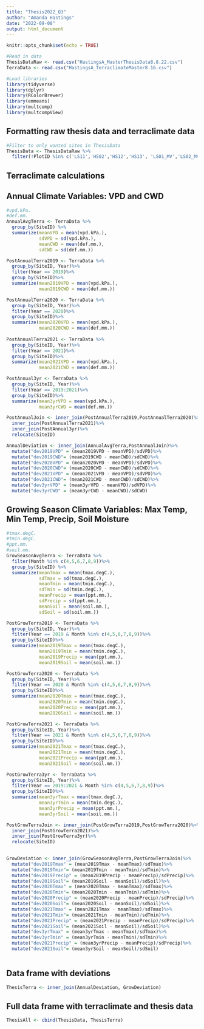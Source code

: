 ```yaml
---
title: "Thesis2022_Q3"
author: "Amanda Hastings"
date: "2022-09-08"
output: html_document
---
```


```r
knitr::opts_chunk$set(echo = TRUE)
```

```r
#Read in data 
ThesisDataRaw <- read.csv("HastingsA_MasterThesisData8.8.22.csv")
TerraData <- read.csv("HastingsA_TerraclimateMaster8.16.csv")

#Load libraries
library(tidyverse)
library(dplyr)
library(RColorBrewer)
library(emmeans)
library(multcomp)
library(multcompView)
```

## Formatting raw thesis data and terraclimate data 

```r
#Filter to only wanted sites in ThesisData 
ThesisData <- ThesisDataRaw %>% 
  filter(!PlotID %in% c('LS11','HS02','HS12','HS13', 'LS01_MV','LS02_MV','HS01_MV'))
```

## Terraclimate calculations 

## Annual Climate Variables: VPD and CWD 

```r
#vpd.kPa.
#def.mm.
AnnualAvgTerra <- TerraData %>%
  group_by(SiteID) %>% 
  summarize(meanVPD = mean(vpd.kPa.), 
            sdVPD = sd(vpd.kPa.), 
            meanCWD = mean(def.mm.), 
            sdCWD = sd(def.mm.)) 

PostAnnualTerra2019 <- TerraData %>% 
  group_by(SiteID, Year)%>% 
  filter(Year == 2019)%>% 
  group_by(SiteID)%>%
  summarize(mean2019VPD = mean(vpd.kPa.),
            mean2019CWD = mean(def.mm.))

PostAnnualTerra2020 <- TerraData %>%
  group_by(SiteID, Year)%>%
  filter(Year == 2020)%>% 
  group_by(SiteID)%>%
  summarize(mean2020VPD = mean(vpd.kPa.),
            mean2020CWD = mean(def.mm.))
  
PostAnnualTerra2021 <- TerraData %>% 
  group_by(SiteID, Year)%>%
  filter(Year == 2021)%>% 
  group_by(SiteID)%>% 
  summarize(mean2021VPD = mean(vpd.kPa.),
            mean2021CWD = mean(def.mm.))

PostAnnual3yr <- TerraData %>% 
  group_by(SiteID, Year)%>% 
  filter(Year == 2019:2021)%>% 
  group_by(SiteID)%>%
  summarize(mean3yrVPD = mean(vpd.kPa.),
            mean3yrCWD = mean(def.mm.))

PostAnnualJoin <- inner_join(PostAnnualTerra2019,PostAnnualTerra2020)%>% 
  inner_join(PostAnnualTerra2021)%>% 
  inner_join(PostAnnual3yr)%>%
  relocate(SiteID)

AnnualDeviation <- inner_join(AnnualAvgTerra,PostAnnualJoin)%>% 
  mutate("dev2019VPD" = (mean2019VPD - meanVPD)/sdVPD)%>% 
  mutate("dev2019CWD"= (mean2019CWD - meanCWD)/sdCWD)%>%
  mutate("dev2020VPD" = (mean2020VPD - meanVPD)/sdVPD)%>% 
  mutate("dev2020CWD"= (mean2020CWD - meanCWD)/sdCWD)%>%
  mutate("dev2021VPD" = (mean2021VPD - meanVPD)/sdVPD)%>% 
  mutate("dev2021CWD"= (mean2021CWD - meanCWD)/sdCWD)%>% 
  mutate("dev3yrVPD" = (mean3yrVPD - meanVPD)/sdVPD)%>% 
  mutate("dev3yrCWD" = (mean3yrCWD - meanCWD)/sdCWD)
```

## Growing Season Climate Variables: Max Temp, Min Temp, Precip, Soil Moisture

```r
#tmax.degC. 
#tmin.degC.
#ppt.mm.
#soil.mm.
GrowSeasonAvgTerra <- TerraData %>%
  filter(Month %in% c(4,5,6,7,8,9))%>%
  group_by(SiteID) %>% 
  summarize(meanTmax = mean(tmax.degC.), 
            sdTmax = sd(tmax.degC.), 
            meanTmin = mean(tmin.degC.), 
            sdTmin = sd(tmin.degC.),
            meanPrecip = mean(ppt.mm.),
            sdPrecip = sd(ppt.mm.),
            meanSoil = mean(soil.mm.), 
            sdSoil = sd(soil.mm.)) 

PostGrowTerra2019 <- TerraData %>%
  group_by(SiteID, Year)%>%
  filter(Year == 2019 & Month %in% c(4,5,6,7,8,9))%>%
  group_by(SiteID)%>%
  summarize(mean2019Tmax = mean(tmax.degC.),
            mean2019Tmin = mean(tmin.degC.),
            mean2019Precip = mean(ppt.mm.),
            mean2019Soil = mean(soil.mm.))

PostGrowTerra2020 <- TerraData %>%
  group_by(SiteID, Year)%>%
  filter(Year == 2020 & Month %in% c(4,5,6,7,8,9))%>%
  group_by(SiteID)%>%
  summarize(mean2020Tmax = mean(tmax.degC.),
            mean2020Tmin = mean(tmin.degC.),
            mean2020Precip = mean(ppt.mm.),
            mean2020Soil = mean(soil.mm.))

PostGrowTerra2021 <- TerraData %>%
  group_by(SiteID, Year)%>%
  filter(Year == 2021 & Month %in% c(4,5,6,7,8,9))%>%
  group_by(SiteID)%>%
  summarize(mean2021Tmax = mean(tmax.degC.),
            mean2021Tmin = mean(tmin.degC.),
            mean2021Precip = mean(ppt.mm.),
            mean2021Soil = mean(soil.mm.))

PostGrowTerra3yr <- TerraData %>%
  group_by(SiteID, Year)%>%
  filter(Year == 2019:2021 & Month %in% c(4,5,6,7,8,9))%>%
  group_by(SiteID)%>%
  summarize(mean3yrTmax = mean(tmax.degC.),
            mean3yrTmin = mean(tmin.degC.),
            mean3yrPrecip = mean(ppt.mm.),
            mean3yrSoil = mean(soil.mm.))

PostGrowTerraJoin <- inner_join(PostGrowTerra2019,PostGrowTerra2020)%>% 
  inner_join(PostGrowTerra2021)%>% 
  inner_join(PostGrowTerra3yr)%>%
  relocate(SiteID)
 

GrowDeviation <- inner_join(GrowSeasonAvgTerra,PostGrowTerraJoin)%>%
  mutate("dev2019Tmax" = (mean2019Tmax - meanTmax)/sdTmax)%>%
  mutate("dev2019Tmin"= (mean2019Tmin - meanTmin)/sdTmin)%>%
  mutate("dev2019Precip" = (mean2019Precip - meanPrecip)/sdPrecip)%>%
  mutate("dev2019Soil"= (mean2019Soil - meanSoil)/sdSoil)%>%
  mutate("dev2020Tmax" = (mean2020Tmax - meanTmax)/sdTmax)%>%
  mutate("dev2020Tmin"= (mean2020Tmin - meanTmin)/sdTmin)%>%
  mutate("dev2020Precip" = (mean2020Precip - meanPrecip)/sdPrecip)%>%
  mutate("dev2020Soil"= (mean2020Soil - meanSoil)/sdSoil)%>%
  mutate("dev2021Tmax" = (mean2021Tmax - meanTmax)/sdTmax)%>%
  mutate("dev2021Tmin"= (mean2021Tmin - meanTmin)/sdTmin)%>%
  mutate("dev2021Precip" = (mean2021Precip - meanPrecip)/sdPrecip)%>%
  mutate("dev2021Soil"= (mean2021Soil - meanSoil)/sdSoil)%>% 
  mutate("dev3yrTmax" = (mean3yrTmax - meanTmax)/sdTmax)%>% 
  mutate("dev3yrTmin" = (mean3yrTmin - meanTmin)/sdTmin)%>% 
  mutate("dev2021Precip" = (mean3yrPrecip - meanPrecip)/sdPrecip)%>%
  mutate("dev2021Soil"= (mean3yrSoil - meanSoil)/sdSoil)
  
```

## Data frame with deviations 

```r
ThesisTerra <- inner_join(AnnualDeviation, GrowDeviation)
```

## Full data frame with terraclimate and thesis data

```r
ThesisAll <- cbind(ThesisData, ThesisTerra)
```





